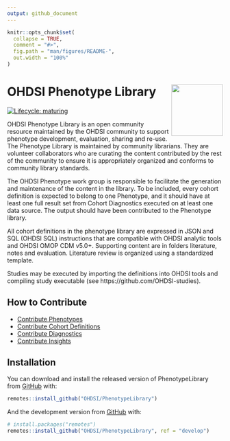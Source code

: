 ```yaml
---
output: github_document
---
```


<!-- README.md is generated from README.Rmd. Please edit that file -->

```r
knitr::opts_chunk$set(
  collapse = TRUE,
  comment = "#>",
  fig.path = "man/figures/README-",
  out.width = "100%"
)
```

# OHDSI Phenotype Library <img src="man/figures/OHDSIlogo.png" align="right" width="120" />

<!-- badges: start -->
[![Lifecycle: maturing](https://img.shields.io/badge/lifecycle-maturing-blue.svg)](https://www.tidyverse.org/lifecycle/#maturing)
<!-- badges: end -->

OHDSI Phenotype Library is an open community resource maintained by the OHDSI community to support phenotype development, evaluation, sharing and re-use. The Phenotype Library is maintained by community librarians. They are volunteer collaborators who are curating the content contributed by the rest of the community to ensure it is appropriately organized and conforms to community library standards. 

The OHDSI Phenotype work group is responsible to facilitate the generation and maintenance of  the content in the library. To be included, every cohort definition is expected to belong to one Phenotype, and it should have at least one full result set from Cohort Diagnostics executed on  at least one data source. The output should have been contributed to the Phenotype library.

All cohort definitions in the phenotype library are expressed in JSON and SQL (OHDSI SQL) instructions that are compatible with OHDSI analytic tools and OHDSI OMOP CDM v5.0+. Supporting content are in folders literature, notes and evaluation. Literature review is organized using a standardized template. 

Studies may be executed by importing the definitions into OHDSI tools and compiling study executable (see https://github.com/OHDSI-studies).

## How to Contribute
- [Contribute Phenotypes](https://forms.office.com/Pages/ResponsePage.aspx?id=lAAPoyCRq0q6TOVQkCOy1aDcZLTRBnxHtm0Rgn5NBBJURVA3NThUWU42RjRUWDVZWlpUNjM2OVlIWSQlQCN0PWcu)
- [Contribute Cohort Definitions](https://forms.office.com/Pages/ResponsePage.aspx?id=lAAPoyCRq0q6TOVQkCOy1aDcZLTRBnxHtm0Rgn5NBBJUNllaNVk5NUIwOTRIUzVMTVRDSkdHWFVHRCQlQCN0PWcu)
- [Contribute Diagnostics](https://forms.office.com/Pages/ResponsePage.aspx?id=lAAPoyCRq0q6TOVQkCOy1aDcZLTRBnxHtm0Rgn5NBBJURFJORE1LUERHV1lNNlRGNEU5TDgwTlZXVCQlQCN0PWcu)
- [Contribute Insights](https://forms.office.com/Pages/ResponsePage.aspx?id=lAAPoyCRq0q6TOVQkCOy1aDcZLTRBnxHtm0Rgn5NBBJUMTdMUkhUOFE1SFpPRVlKSzlEMkxCN1JRUiQlQCN0PWcu)


## Installation

You can download and install the released version of PhenotypeLibrary from [GitHub](https://github.com/OHDSI/PhenotypeLibrary) with:

``` r
remotes::install_github("OHDSI/PhenotypeLibrary")
```

And the development version from [GitHub](https://github.com/) with:

``` r
# install.packages("remotes")
remotes::install_github("OHDSI/PhenotypeLibrary", ref = "develop")
```
